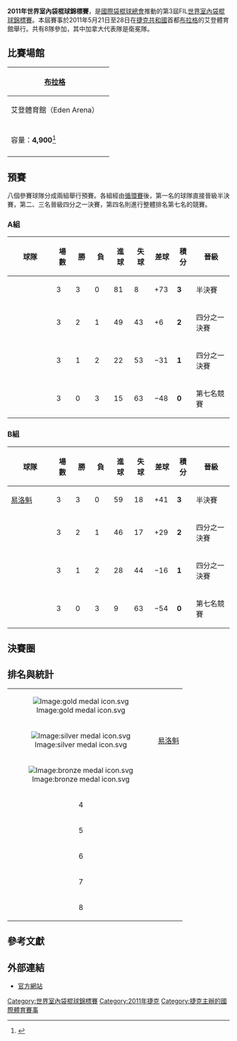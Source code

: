 {{Infobox International Lacrosse Competition
| other_titles   = FIL Mistrovství světa v box lakrosu 2011
| image          = 
| size           = 150px
| caption        = 
| country        = Czech Republic
| dates          = 2011年5月21－28日
| num_teams      = 8
| venues         = 1
| cities         = 1
| winners_other  = {{CAN}}
| count          = 3
| second_other   = {{flagicon|Iroquois}} [[易洛魁|易洛魁]]
| third_other    = {{USA}}
| fourth_other   = {{CZE}}
| games          = 21
| goals          = 513
| attendance     = 
| scoring_leader = {{flagicon|USA}} {{link-en|卡塞·鮑威爾|Casey Powell}}<br>{{flagicon|ENG}} {{link-en|湯姆·強森 (袋棍球)|Tom Johnson (lacrosse)|湯姆·強森}}<small>（31分）</small>
| mvp            = {{flagicon|USA}} 卡塞·鮑威爾
| prevseason     = [[2007年世界室內袋棍球錦標賽|2007]]
| nextseason     = [[2015年世界室內袋棍球錦標賽|2015]]
}}
'''2011年世界室內袋棍球錦標賽'''，是[[國際袋棍球總會|國際袋棍球總會]]推動的第3屆FIL[[世界室內袋棍球錦標賽|世界室內袋棍球錦標賽]]。本屆賽事於2011年5月21日至28日在[[捷克共和國|捷克共和國]]首都[[布拉格|布拉格]]的艾登體育館舉行。共有8隊參加，其中加拿大代表隊是衛冕隊。

==比賽場館==
{| class="wikitable" style="text-align:center"
|-
! [[布拉格|布拉格]]
!rowspan=5 colspan=2|{{Location map+ |Czech Republic|width=350 |float=right |caption= |places=
{{Location map~ |Czech Republic |lat=50.068792 |long=14.479715 |label=[[布拉格|布拉格]]}}
}}
|-
| 艾登體育館（Eden Arena）
|-
| {{Coord|50|4|7.65|N|14|28|46.97|E|type:landmark|display=inline|name=Prague}}
|-
| 容量：'''4,900'''<ref name="venue capacity">{{cite web|title=Venue|url=http://www.wilcprague2011.com/venue#undefined|publisher=2011 FIL World Indoor Lacrosse Championship|accessdate=2011-05-24|archiveurl=https://web.archive.org/web/20110523023945/http://www.wilcprague2011.com/venue#undefined|archivedate=2011-05-23|deadurl=yes}}</ref>
|-
| 
|}</center>

==預賽==
八個參賽球隊分成兩組舉行預賽。各組經由[[循環賽|循環賽]]後，第一名的球隊直接晉級半決賽，第二、三名晉級四分之一決賽，第四名則進行整體排名第七名的競賽。

=== A組 ===
{| class="wikitable" style="text-align:center;"
|-
!width=165|球隊
!width=40|場數
!width=40|勝
!width=40|負
!width=40|進球
!width=40|失球
!width=40|差球
!width=40|積分
!width=125|晉級
|- style="background:#9f9"
| style="text-align:left;" | {{flag|Canada}}
| 3 || 3 || 0 || 81 || 8 || +73 || '''3''' || 半決賽
|- style="background:#cfc"
| style="text-align:left;" | {{flag|England}}
| 3 || 2 || 1 || 49 || 43 || +6 || '''2''' || 四分之一決賽
|- style="background:#cfc"
| style="text-align:left;" | {{flag|Australia}}
| 3 || 1 || 2 || 22 || 53 || −31 || '''1''' || 四分之一決賽
|- style="background:#fcf"
| style="text-align:left;" | {{flag|Slovakia}}
| 3 || 0 || 3 || 15 || 63 || −48 || '''0''' || 第七名競賽
|}

=== B組 ===
{| class="wikitable" style="text-align:center;"
|-
!width=165|球隊
!width=40|場數
!width=40|勝
!width=40|負
!width=40|進球
!width=40|失球
!width=40|差球
!width=40|積分
!width=125|晉級
|- style="background:#9f9"
| style="text-align:left;" | {{flagicon|Iroquois}} [[易洛魁|易洛魁]]
| 3 || 3 || 0 || 59 || 18 || +41 || '''3''' || 半決賽
|- style="background:#cfc"
| style="text-align:left;" | {{flag|United States}}
| 3 || 2 || 1 || 46 || 17 || +29 || '''2''' || 四分之一決賽
|- style="background:#cfc"
| style="text-align:left;" | {{flag|Czech Republic}}
| 3 || 1 || 2 || 28 || 44 || −16 || '''1''' || 四分之一決賽
|- style="background:#fcf"
| style="text-align:left;" | {{flag|Ireland}}
| 3 || 0 || 3 || 9 || 63 || −54 || '''0''' || 第七名競賽
|}

==決賽圈==
{{6TeamBracket-with 3rd
| RD1=四分之一決賽
| RD2=半決賽
| RD3=金牌賽
| RD4=銅牌賽

| RD1-seed1=B2
| RD1-team1='''{{flag|United States}}'''
| RD1-score1='''28'''
| RD1-seed2=A3
| RD1-team2={{flag|Australia}}
| RD1-score2=2

| RD1-seed3=A2
| RD1-team3={{flag|England}}
| RD1-score3=7
| RD1-seed4=B3
| RD1-team4='''{{flag|Czech Republic}}'''
| RD1-score4='''12'''

| RD2-seed1=A1
| RD2-team1='''{{flag|Canada}}'''
| RD2-score1='''15'''
| RD2-seed2=QF1W
| RD2-team2={{flag|United States}}
| RD2-score2=10

| RD2-seed3=B1
| RD2-team3='''{{flagicon|Iroquois}} [[易洛魁|易洛魁]]'''
| RD2-score3='''19'''
| RD2-seed4=QF2W
| RD2-team4={{flag|Czech Republic}}
| RD2-score4=6

| RD3-seed1=SF1W
| RD3-team1='''{{flag|Canada}}'''
| RD3-score1='''13'''
| RD3-seed2=SF2W
| RD3-team2={{flagicon|Iroquois}} [[易洛魁|易洛魁]]
| RD3-score2=6

| RD3-seed3=SF1L
| RD3-team3='''{{flag|United States}}'''
| RD3-score3='''16'''
| RD3-seed4=SF2L
| RD3-team4={{flag|Czech Republic}}
| RD3-score4=7
}}

==排名與統計==
{| class="wikitable" style="width:200px;"
|- style="background:gold;"
|align=center|[[Image:gold_medal_icon.svg|Image:gold medal icon.svg]]|| {{flag|Canada}}
|- style="background:silver;"
|align=center|[[Image:silver_medal_icon.svg|Image:silver medal icon.svg]]|| {{flagicon|Iroquois}} [[易洛魁|易洛魁]]
|- style="background:peru;"
|align=center|[[Image:bronze_medal_icon.svg|Image:bronze medal icon.svg]]|| {{flag|United States}}
|-
|align=center|4|| {{flag|Czech Republic}}
|-
|align=center|5|| {{flag|England}}
|-
|align=center|6|| {{flag|Australia}}
|-
|align=center|7|| {{flag|Ireland}}
|-
|align=center|8|| {{flag|Slovakia}}
|}

== 參考文獻 ==
{{reflist}}

== 外部連結 ==
* [https://web.archive.org/web/20140714225202/http://www.wilcprague2011.com/#undefined 官方網站]

{{World Indoor Lacrosse Championship}}

[[Category:世界室內袋棍球錦標賽|Category:世界室內袋棍球錦標賽]]
[[Category:2011年捷克|Category:2011年捷克]]
[[Category:捷克主辦的國際體育賽事|Category:捷克主辦的國際體育賽事]]
